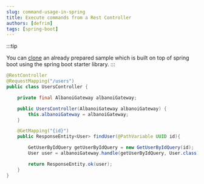 ```yaml
---
slug: command-usage-in-spring
title: Execute commands from a Rest Controller
authors: [defrim]
tags: [spring-boot]
---
```


:::tip

You can [clone](https://github.com/defrimhasani/albanoi/tree/main/samples/spring-boot-sample "title") an already prepared sample
which is built on top of spring boot using the spring boot starter library.
:::


```java title="src/adapters/rest/UsersController.java"
@RestController
@RequestMapping("/users")
public class UsersController {

    private final AlbanoiGateway albanoiGateway;

    public UsersController(AlbanoiGateway albanoiGateway) {
        this.albanoiGateway = albanoiGateway;
    }

    @GetMapping("{id}")
    public ResponseEntity<User> findUser(@PathVariable UUID id){

        GetUserByIdQuery getUserByIdQuery = new GetUserByIdQuery(id);
        User user = albanoiGateway.handle(getUserByIdQuery, User.class);

        return ResponseEntity.ok(user);
    }
}
```